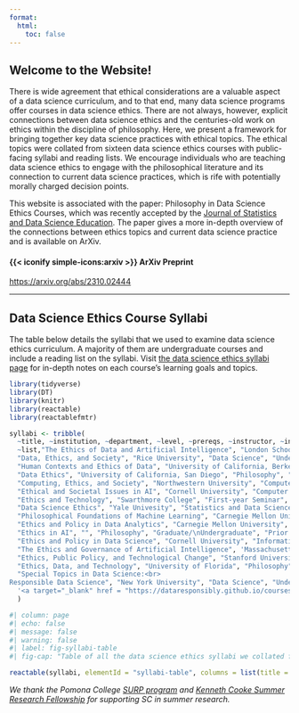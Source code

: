 ```yaml
---
format: 
  html:
    toc: false
---
```


::: column-page
# Welcome to the Website!

There is wide agreement that ethical considerations are a valuable aspect of a data science curriculum, and to that end, many data science programs offer courses in data science ethics. There are not always, however, explicit connections between data science ethics and the centuries-old work on ethics within the discipline of philosophy. Here, we present a framework for bringing together key data science practices with ethical topics. The ethical topics were collated from sixteen data science ethics courses with public-facing syllabi and reading lists. We encourage individuals who are teaching data science ethics to engage with the philosophical literature and its connection to current data science practices, which is rife with potentially morally charged decision points.

This website is associated with the paper: Philosophy in Data Science Ethics Courses, which was recently accepted by the [Journal of Statistics and Data Science Education](https://www.tandfonline.com/toc/ujse20/current). The paper gives a more in-depth overview of the connections between ethics topics and current data science practice and is available on ArXiv.

::: link
::: link-header
#### {{< iconify simple-icons:arxiv >}} ArXiv Preprint
:::

::: link-container
<a href = "https://arxiv.org/abs/2310.02444" target = "_blank"><https://arxiv.org/abs/2310.02444></a>
:::
:::

------------------------------------------------------------------------

## Data Science Ethics Course Syllabi

The table below details the syllabi that we used to examine data science ethics curriculum. A majority of them are undergraduate courses and include a reading list on the syllabi. Visit [the data science ethics syllabi page](inside-syllabi.html) for in-depth notes on each course's learning goals and topics.

```r
library(tidyverse)
library(DT)
library(knitr)
library(reactable)
library(reactablefmtr)
```

```r
syllabi <- tribble(
  ~title, ~institution, ~department, ~level, ~prereqs, ~instructor, ~intructor_discipline,  ~`link`, ~semester,
  ~list,"The Ethics of Data and Artificial Intelligence", "London School of Economics","Philosophy, Logic, and Scientific Method", "Undergraduate", "None", "Kate Vredenburgh, Ali Boyle, Alex Voorhoeve, Paola Romero", "Philosophy, Logic, and Scientific Method", '<a target="_blank" href = "https://www.lse.ac.uk/ss-asset-library/course-outlines/2023/ME102-Course-Outline-2023.pdf" target = "_blank">Syllabus Link</a>', "Summer 2023", "Yes",
  "Data, Ethics, and Society", "Rice University", "Data Science", "Undergraduate", "None", "Elizabeth Petrick", "History", '<a target="_blank" href = "https://www.google.com/url?sa=t&rct=j&q=&esrc=s&source=web&cd=&ved=2ahUKEwjBqtWbooD_AhUhIzQIHXWLD_c4ChAWegQIBhAB&url=https%3A%2F%2Festher.rice.edu%2Fselfserve%2F!bwzkpsyl.v_viewDoc%3Fterm%3D202120%26crn%3D23021%26type%3DSYLLABUS&usg=AOvVaw1zimMugXOdwaI0SYtmBHVE" target = "_blank">Syllabus PDF\n(automatically downloads)</a>', "Spring 2021", "Yes",
  "Human Contexts and Ethics of Data", "University of California, Berkeley", "Data Science (Cross-listed in History and STS)", "Undergraduate", "None", 'Margo Boenig-Lipstin,<br> Ari Edmundson', 'Margo Boenig-Lipstin: History<br>Ari Edmundson: Data Science', '<a target="_blank" href = "https://docs.google.com/document/d/1aRSkK0FmyaWCIsFq4MCbTrP2yGmP_rTPQ9MJLzdwWnc/edit" target = "_blank">Syllabus Link</a>', "Spring 2020", "Yes",
  "Data Ethics", "University of California, San Diego", "Philosophy", "Undergraduate", "None", "David Danks", "Philosophy and Data Science", '<a target="_blank" href = "https://philosophy.ucsd.edu/_files/courses/23winter/PHIL174.pdf" target = "_blank">Syllabus Link</a>', "Winter 2023", "Yes",
  "Computing, Ethics, and Society", "Northwestern University", "Computer Science", "Undergraduate", "None", "Sarah Van Wart", "Computer Science and Engineering", '<a target="_blank" href = "https://nu-tech-ethics.github.io/winter2021/syllabus/" target = "_blank">Syllabus Link</a>', "Winter 2021", "Yes",
  "Ethical and Societal Issues in AI", "Cornell University", "Computer Science", "Undergraduate", "None", "Joseph Halpern,<br>Bart Selman", "Computer Science", '<a target="_blank" href = "https://www.cs.cornell.edu/courses/cs4732/2017sp/" target = "_blank">Syllabus Link</a>', "Spring 2017", "Yes",
  "Ethics and Technology", "Swarthmore College", "First-year Seminar", "Undergraduate", "None", 'Ameet Soni,<br>Krista Karbowski Thomason','Ameet Soni: Computer Science<br> Krista Karbowski Thomason: Philosophy', '<a target="_blank" href = "https://works.swarthmore.edu/cgi/viewcontent.cgi?article=1027&context=dev-dhgrants" target = "_blank">Syllabus Link</a>', "Spring 2019", "Yes",
  "Data Science Ethics", "Yale Univesity", "Statistics and Data Science", "Undergraduate", "Statistics and/or Data Analytics is Required,<br>Prior Coursework in AI/ML/Algorithms and Ethics/Philosophy is Useful", "Elisa Celis", "Statistics and Data Science", '<a target="_blank" href = "https://datascienceethics.wordpress.com/the-course/syllabus/" target = "_blank">Syllabus Link</a>', "Spring 2019", "No",
  "Philosophical Foundations of Machine Learning", "Carnegie Mellon University", "Machine Learning", "Graduate/\nUndergraduate", "None", "Zachary Lipton", "Machine Learning and Operations Research", '<a target="_blank" href = "https://github.com/acmi-lab/cmu-10721-philosophy-machine-intelligence" target = "_blank">Syllabus Link</a>', "Spring 2023", "Yes",
  "Ethics and Policy in Data Analytics", "Carnegie Mellon University", "Information Systems and Public Policy", "Graduate", "Familiarity with Data Analytics Pipeline is Recommended", "David Danks, Sina Fazelpour", 'David Danks: Data Science and Philosophy<br>Sina Fazelpour: Computer Science and Philosophy', '<a target="_blank" href = "https://www.heinz.cmu.edu/current-students/courses/94-836/2238/" target = "_blank">Syllabus Link</a>', "Spring 2021", "Yes",
  "Ethics in AI", "", "Philosophy", "Graduate/\nUndergraduate", "Prior Coursework in Moral/Political Philosophy and Logic/Statistics is Useful", "Liam Kofi Bright", "Philosophy", '<a target="_blank" href = "https://philpeople.org/public_cache/file?content_type=application%2Fpdf&key=z1d1wj8yk9ztczwt4d9wspqbl6qb" target = "_blank">Syllabus Link</a>', "Spring 2023", "Yes",
  "Ethics and Policy in Data Science", "Cornell University", "Information Sciences", "Graduate/\nUndergraduate", "None", "Solon Barocas", "Information Science (and Principle Researcher at Microsoft)", '<a target="_blank" href = "https://docs.google.com/document/d/1GV97qqvjQNvyM2I01vuRaAwHe9pQAZ9pbP7KkKveg1o/edit" target = "_blank">Syllabus Link</a>', "Fall 2017", "Yes",
  "The Ethics and Governance of Artificial Intelligence", 'Massachusetts Institute of Technology,<br>Harvard University', "Cross-Disciplinary", "Graduate", "None", 'Joi Ito,<br>Jonathan Zittrain', 'Joi Ito: Practice in Media Arts and Science<br>Jonathon Zittrain: International Law, Computer Science, and Public Policy', '<a target="_blank" href = "https://dam-prod.media.mit.edu/x/2018/02/07/Ethics%20and%20Governance%20of%20AI%20S18%20.pdf" target = "_blank">Syllabus PDF\n(automatically downloads)</a>', "Spring 2018", "Yes",
  "Ethics, Public Policy, and Technological Change", "Stanford University", "Computer Science", "Undergraduate", "None", "Rob Reich, Mehran Sahami, Jeremy Weinstein", 'Rob Reich: Political Science<br>Mehran Sahami:Computer Science<br>Jeremy Weinstein: Computer Science', '<a target="_blank" href = "https://web.stanford.edu/class/cs182/" target = "_blank">Syllabus Link</a>', "Winter 2023","Yes",
  "Ethics, Data, and Technology", "University of Florida", "Philosophy", "Undergraduate", "None", "David Gray Grant", "Philosophy", '<a target="_blank" href = "https://phil.ufl.edu/wp-content/uploads/sites/145/2022/01/PHI3681-Grant-Syllabus-2021-28-12.pdf" target = "_blank">Syllabus Link</a>', "Spring 2022", "Yes",
  "Special Topics in Data Science:<br>
Responsible Data Science", "New York University", "Data Science", "Undergraduate", "Introduction to Data Science or <br> Introduction to Computer Science", "Julia Stoyanovich", "Data Science, Computer Science, and Engineering", 
  '<a target="_blank" href = "https://dataresponsibly.github.io/courses/spring19/" target = "_blank">Syllabus Link</a>', "Spring 2019", "Yes"
  )
```

```r
#| column: page
#| echo: false
#| message: false
#| warning: false
#| label: fig-syllabi-table
#| fig-cap: "Table of all the data science ethics syllabi we collated for the project"

reactable(syllabi, elementId = "syllabi-table", columns = list(title = colDef("Course Title", minWidth = 120, html = TRUE ), institution = colDef("Institution", minWidth = 125, html = TRUE), department = colDef("Department", minWidth = 120, html = TRUE), level = colDef("Course Level", minWidth = 130, html = TRUE), prereqs = colDef("Prerequisites", minWidth = 135, html = TRUE), instructor = colDef("Instructors", minWidth = 120, html = TRUE), intructor_discipline = colDef("Instructor Discpline", minWidth = 130, html = TRUE), link = colDef("Syllabus Link", html = TRUE, minWidth = 130), semester = colDef("Syllabus' Term"), list = colDef("Reading List Included?", minWidth = 130)), highlight = TRUE, searchable = TRUE, showSortable = TRUE, showPagination = TRUE, filterable = TRUE, resizable = TRUE, fullWidth = TRUE, theme = reactableTheme( highlightColor = "#FAF9F0", rowHighlightStyle = list(`border-left` = "0.15em solid #f0ba55;"), style = list( fontFamily = "Helvetica Neue", fontSize = '0.875em')))
```

*We thank the Pomona College [SURP program](https://www.pomona.edu/administration/academic-dean/funding/student-research-opportunities/surp) and [Kenneth Cooke Summer Research Fellowship](https://www.pomona.edu/academics/departments/mathematics-statistics/resources/kenneth-cooke-summer-research-fellowship) for supporting SC in summer research.*
:::
